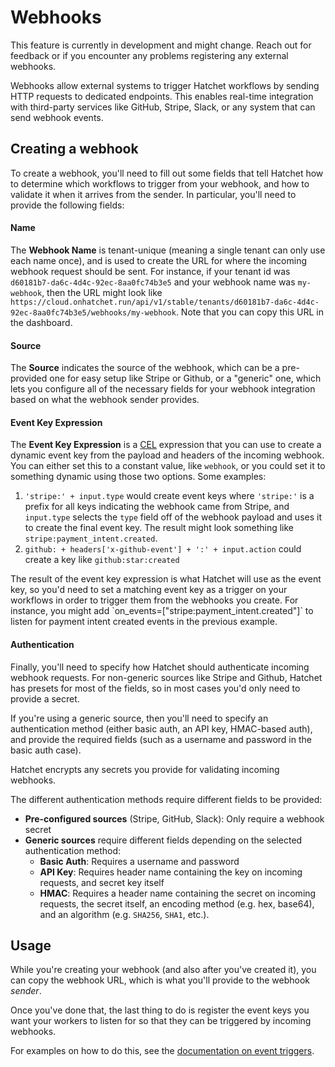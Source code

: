 
# Webhooks

<Callout type="info" emoji="🪓">
  This feature is currently in development and might change. Reach out for
  feedback or if you encounter any problems registering any external webhooks.
</Callout>

Webhooks allow external systems to trigger Hatchet workflows by sending HTTP requests to dedicated endpoints. This enables real-time integration with third-party services like GitHub, Stripe, Slack, or any system that can send webhook events.

## Creating a webhook

To create a webhook, you'll need to fill out some fields that tell Hatchet how to determine which workflows to trigger from your webhook, and how to validate it when it arrives from the sender. In particular, you'll need to provide the following fields:

#### Name

The **Webhook Name** is tenant-unique (meaning a single tenant can only use each name once), and is used to create the URL for where the incoming webhook request should be sent. For instance, if your tenant id was `d60181b7-da6c-4d4c-92ec-8aa0fc74b3e5` and your webhook name was `my-webhook`, then the URL might look like `https://cloud.onhatchet.run/api/v1/stable/tenants/d60181b7-da6c-4d4c-92ec-8aa0fc74b3e5/webhooks/my-webhook`. Note that you can copy this URL in the dashboard.

#### Source

The **Source** indicates the source of the webhook, which can be a pre-provided one for easy setup like Stripe or Github, or a "generic" one, which lets you configure all of the necessary fields for your webhook integration based on what the webhook sender provides.

#### Event Key Expression

The **Event Key Expression** is a [CEL](https://cel.dev/) expression that you can use to create a dynamic event key from the payload and headers of the incoming webhook. You can either set this to a constant value, like `webhook`, or you could set it to something dynamic using those two options. Some examples:

1. `'stripe:' + input.type` would create event keys where `'stripe:'` is a prefix for all keys indicating the webhook came from Stripe, and `input.type` selects the `type` field off of the webhook payload and uses it to create the final event key. The result might look something like `stripe:payment_intent.created`.
2. `github: + headers['x-github-event'] + ':' + input.action` could create a key like `github:star:created`

<Callout type="info">
  The result of the event key expression is what Hatchet will use as the event
  key, so you'd need to set a matching event key as a trigger on your workflows
  in order to trigger them from the webhooks you create. For instance, you might
  add `on_events=["stripe:payment_intent.created"]` to listen for payment intent
  created events in the previous example.
</Callout>

#### Authentication

Finally, you'll need to specify how Hatchet should authenticate incoming webhook requests. For non-generic sources like Stripe and Github, Hatchet has presets for most of the fields, so in most cases you'd only need to provide a secret.

If you're using a generic source, then you'll need to specify an authentication method (either basic auth, an API key, HMAC-based auth), and provide the required fields (such as a username and password in the basic auth case).

<Callout type="warning">
  Hatchet encrypts any secrets you provide for validating incoming webhooks.
</Callout>

The different authentication methods require different fields to be provided:

- **Pre-configured sources** (Stripe, GitHub, Slack): Only require a webhook secret
- **Generic sources** require different fields depending on the selected authentication method:
  - **Basic Auth**: Requires a username and password
  - **API Key**: Requires header name containing the key on incoming requests, and secret key itself
  - **HMAC**: Requires a header name containing the secret on incoming requests, the secret itself, an encoding method (e.g. hex, base64), and an algorithm (e.g. `SHA256`, `SHA1`, etc.).

## Usage

While you're creating your webhook (and also after you've created it), you can copy the webhook URL, which is what you'll provide to the webhook _sender_.

Once you've done that, the last thing to do is register the event keys you want your workers to listen for so that they can be triggered by incoming webhooks.

For examples on how to do this, see the [documentation on event triggers](./run-on-event.mdx).
